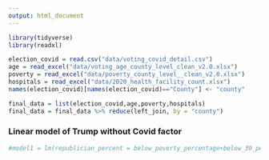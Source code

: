 ```yaml
---
output: html_document
---
```


```r
library(tidyverse)
library(readxl)
```

```r
election_covid = read.csv("data/voting_covid_detail.csv")
age = read_excel("data/voting_age_county_level_clean_v2.0.xlsx")
poverty = read_excel("data/poverty_county_level__clean_v2.0.xlsx")
hospitals = read_excel("data/2020_health_facility_count.xlsx")
names(election_covid)[names(election_covid)=="County"] <- "county"
```

```r
final_data = list(election_covid,age,poverty,hospitals)
final_data = final_data %>% reduce(left_join, by = "county")
```


### Linear model of Trump without Covid factor

```r
#model1 = lm(republician_percent = below_poverty_percentage+below_30_percent+above_65_percent+count, data = final_data)
```



